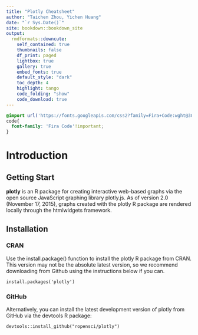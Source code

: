 ```yaml
--- 
title: "Plotly Cheatsheet"
author: "Taichen Zhou, Yichen Huang"
date: "`r Sys.Date()`"
site: bookdown::bookdown_site
output:
  rmdformats::downcute: 
    self_contained: true
    thumbnails: false
    df_print: paged
    lightbox: true
    gallery: true
    embed_fonts: true
    default_style: "dark"
    toc_depth: 4
    highlight: tango
    code_folding: "show"
    code_download: true
---
```


```css
@import url('https://fonts.googleapis.com/css2?family=Fira+Code:wght@300;400;500;600;700&display=swap');
code{
  font-family: 'Fira Code'!important;
}
```

# Introduction

## Getting Start
**plotly** is an R package for creating interactive web-based graphs via the open source JavaScript graphing library plotly.js.
As of version 2.0 (November 17, 2015), graphs created with the plotly R package are rendered locally through the htmlwidgets framework.

## Installation
### CRAN
Use the install.package() function to install the plotly R package from CRAN. This version may not be the absolute latest version, so we recommend downloading from Github using the instructions below if you can.
```
install.packages('plotly')
```
### GitHub
Alternatively, you can install the latest development version of plotly from GitHub via the devtools R package:
```
devtools::install_github("ropensci/plotly")
```